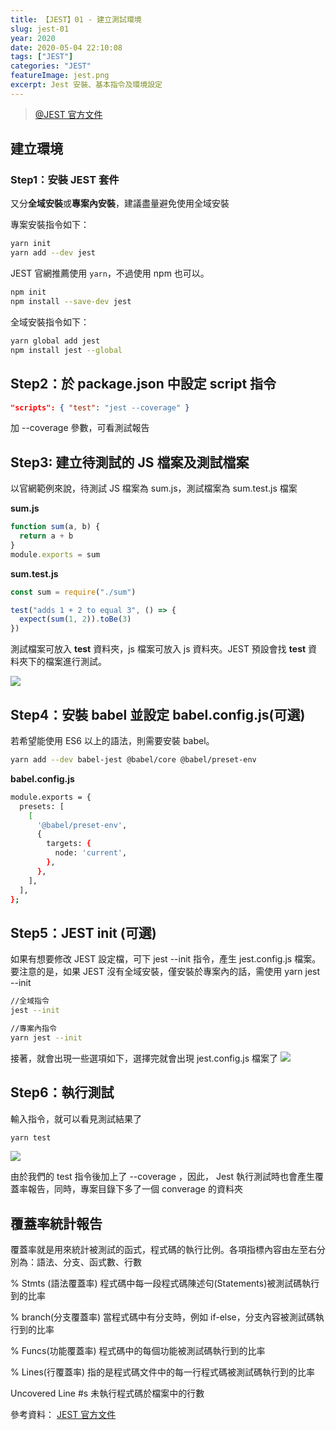 ```yaml
---
title: 【JEST】01 - 建立測試環境
slug: jest-01
year: 2020
date: 2020-05-04 22:10:08
tags: ["JEST"]
categories: "JEST"
featureImage: jest.png
excerpt: Jest 安裝、基本指令及環境設定
---
```


> [@JEST 官方文件](https://jestjs.io/docs/en/getting-started)

## 建立環境

### Step1：安裝 JEST 套件

又分**全域安裝**或**專案內安裝**，建議盡量避免使用全域安裝

專案安裝指令如下：

```bash
yarn init
yarn add --dev jest
```

JEST 官網推薦使用 `yarn`，不過使用 npm 也可以。

```bash
npm init
npm install --save-dev jest
```

全域安裝指令如下：

```bash
yarn global add jest
npm install jest --global
```

## Step2：於 package.json 中設定 script 指令

```json
"scripts": { "test": "jest --coverage" }
```

加 --coverage 參數，可看測試報告

## Step3: 建立待測試的 JS 檔案及測試檔案

以官網範例來說，待測試 JS 檔案為 sum.js，測試檔案為 sum.test.js 檔案

**sum.js**

```javascript
function sum(a, b) {
  return a + b
}
module.exports = sum
```

**sum.test.js**

```javascript
const sum = require("./sum")

test("adds 1 + 2 to equal 3", () => {
  expect(sum(1, 2)).toBe(3)
})
```

測試檔案可放入 **test** 資料夾，js 檔案可放入 js 資料夾。JEST 預設會找 **test** 資料夾下的檔案進行測試。

![](https://i.imgur.com/ThZIRxZ.png)

## Step4：安裝 babel 並設定 babel.config.js(可選)

若希望能使用 ES6 以上的語法，則需要安裝 babel。

```bash
yarn add --dev babel-jest @babel/core @babel/preset-env
```

**babel.config.js**

```bash
module.exports = {
  presets: [
    [
      '@babel/preset-env',
      {
        targets: {
          node: 'current',
        },
      },
    ],
  ],
};
```

## Step5：JEST init (可選)

如果有想要修改 JEST 設定檔，可下 jest --init 指令，產生 jest.config.js 檔案。要注意的是，如果 JEST 沒有全域安裝，僅安裝於專案內的話，需使用 yarn jest --init

```bash
//全域指令
jest --init

//專案內指令
yarn jest --init
```

接著，就會出現一些選項如下，選擇完就會出現 jest.config.js 檔案了
![](https://i.imgur.com/1YKcEg6.png)

## Step6：執行測試

輸入指令，就可以看見測試結果了

```bash
yarn test
```

![](https://i.imgur.com/NVRVvvH.png)

由於我們的 test 指令後加上了 --coverage ，因此， Jest 執行測試時也會產生覆蓋率報告，同時，專案目錄下多了一個 converage 的資料夾

## 覆蓋率統計報告

覆蓋率就是用來統計被測試的函式，程式碼的執行比例。各項指標內容由左至右分別為：語法、分支、函式數、行數

% Stmts (語法覆蓋率)
程式碼中每一段程式碼陳述句(Statements)被測試碼執行到的比率

% branch(分支覆蓋率)
當程式碼中有分支時，例如 if-else，分支內容被測試碼執行到的比率

% Funcs(功能覆蓋率)
程式碼中的每個功能被測試碼執行到的比率

% Lines(行覆蓋率)
指的是程式碼文件中的每一行程式碼被測試碼執行到的比率

Uncovered Line #s
未執行程式碼於檔案中的行數

參考資料：
[JEST 官方文件](https://jestjs.io/docs/en/getting-started)
